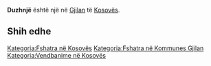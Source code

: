 {{Fshat në 
 | Emri                = Duzhnjë
 | EmriAlt                = 
 | NAME_SHORT_FORM=      
 | NAME_GENERIC=      
 | NAME_SORT_NAME_RO=      DUZHNJE
 | FULL_NAME_RO = Duzhnjë
 | FULL_NAME_ND_RO=Duzhnje
 | SORT_NAME_RG=DUZHNJE
 | FULL_NAME_RG=Duzhnjë
 | FULL_NAME_ND_RG=Duzhnje
 | SRP_NAME_SHORT_FORM=      
 | SRP_NAME_GENERIC=      
 | SRP_NAME_SORT_NAME_RO=      
 | SRP_FULL_NAME_RO = 
 | SRP_FULL_NAME_ND_RO=
 | SRP_SORT_NAME_RG=
 | SRP_FULL_NAME_RG=
 | SRP_FULL_NAME_ND_RG=
 | Emri (Rasa dhanore) = 
 | Figura              = 
 | Shteti              = Kosovo
 | Komuna              = Gjilan
 | Kodi postar         = 
 | Sipërfaqja          = 

 | Popullsia           = 

 | Regj. i popullsisë  = 
 | Dend. e popullsisë  = 
 | Faqja zyrtare       = 
 <!--- Koordinatat ----> 
 | Gjerësia            = 42.371389
 | Gjatësia            = 20.341389
 | Lartësia            = 
}}
'''Duzhnjë''' është një [[]] në [[Gjilan]] të [[Kosovës]].

<!-- == Gjeografia == -->
<!-- == Historia == -->
<!-- == Demografia == -->
== Shih edhe ==
{{Komuna Gjilan}}
{{Kosovo-Administrata-Cung}}

[[Kategoria:Fshatra në Kosovës]]
[[Kategoria:Fshatra në Kommunes Gjilan]]
[[Kategoria:Vendbanime në Kosovës]]